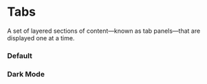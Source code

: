 
<Meta of={TabsStories} />

# Tabs

A set of layered sections of content—known as tab panels—that are displayed one at a time.

### Default

<Canvas of={TabsStories.Default} />

### Dark Mode

<Canvas of={TabsStories.DarkMode} className="canvas-dark" />
